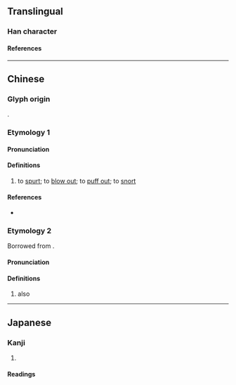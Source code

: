 {{character info}}
==Translingual==

===Han character===
{{Han char|rn=30|rad=口|as=05|sn=8|four=65030|canj=RDM|ids=⿰口本}}

====References====
{{Han ref|kx=0181.230|dkj=03428|hdz=10598.070|uh=5460}}

----

==Chinese==

===Glyph origin===
{{Han compound|口|本|ls=psc|c1=s|c2=p}}.

===Etymology 1===
{{zh-forms}}

====Pronunciation====
{{zh-pron
|m=pěn
|c=pan3
|cat=v
}}

====Definitions====
{{zh-hanzi}}

# {{zh-hg}} to [[spurt]]; to [[blow out]]; to [[puff out]]; to [[snort]]

====References====
* {{R:yue:Hanzi}}

===Etymology 2===
{{zh-forms|alt=本}}
Borrowed from {{bor|zh|ms|pun}}.

====Pronunciation====
{{zh-pron
|mn=pn,sg:pún
|cat=v
}}

====Definitions====
{{zh-hanzi}}

# {{lb|zh|Malaysia|&|Singapore|_|Hokkien}} also

----

==Japanese==

===Kanji===
{{ja-kanji|grade=|rs=口05}}

# {{rfdef|ja|sort=口05}}

====Readings====
{{ja-readings
|goon=ほん
|kanon=ほん
|kun=}}